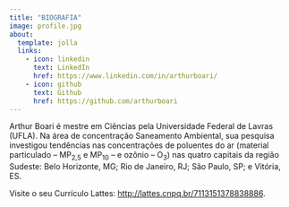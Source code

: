 ```yaml
---
title: "BIOGRAFIA"
image: profile.jpg
about:
  template: jolla
  links:
    - icon: linkedin
      text: LinkedIn
      href: https://www.linkedin.com/in/arthurboari/
    - icon: github
      text: Github
      href: https://github.com/arthurboari
---
```


Arthur Boari é mestre em Ciências pela Universidade Federal de Lavras (UFLA). Na área de concentração Saneamento Ambiental, sua pesquisa investigou tendências nas concentrações de poluentes do ar (material particulado -- MP~2,5~ e MP~10~ -- e ozônio -- O~3~) nas quatro capitais da região Sudeste: Belo Horizonte, MG; Rio de Janeiro, RJ; São Paulo, SP; e Vitória, ES.

Visite o seu Currículo Lattes: <http://lattes.cnpq.br/7113151378838886>.
